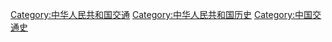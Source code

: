 [[Category:中华人民共和国交通|Category:中华人民共和国交通]]
[[Category:中华人民共和国历史|Category:中华人民共和国历史]]
[[Category:中国交通史|Category:中国交通史]]